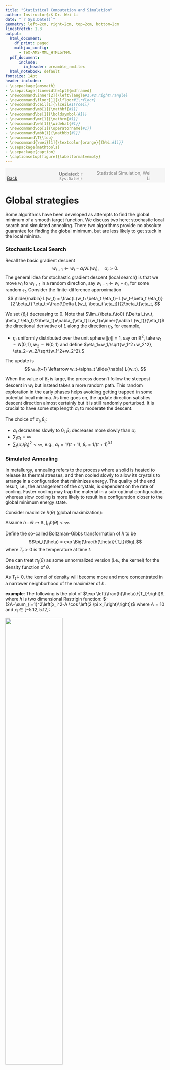 ```yaml
---
title: "Statistical Computation and Simulation"
author: Instructor$:$ Dr. Wei Li
date: "`r Sys.Date()`"
geometry: left=2cm, right=2cm, top=2cm, bottom=2cm
linestretch: 1.3
output:
  html_document:
    df_print: paged
    mathjax_config:
      - TeX-AMS-MML_HTMLorMML   
  pdf_document: 
      include:
        in_header: preamble_rmd.tex
  html_notebook: default
fontsize: 14pt
header-includes:
- \usepackage{amsmath}
- \usepackage[linewidth=1pt]{mdframed}
- \newcommand\inner[2]{\left\langle#1,#2\right\rangle}
- \newcommand\floor[1]{\lfloor#1\rfloor}
- \newcommand\ceil[1]{\lceil#1\rceil}
- \newcommand\mb[1]{\mathbf{#1}}
- \newcommand\bs[1]{\boldsymbol{#1}}
- \newcommand\mr[1]{\mathrm{#1}}
- \newcommand\wh[1]{\widehat{#1}}
- \newcommand\op[1]{\operatorname{#1}}
- \newcommand\mbb[1]{\mathbb{#1}}
- \newcommand\T{\top}
- \newcommand{\wei}[1]{\textcolor{orange}{(Wei:#1)}}
- \usepackage{mathtools}
- \usepackage{caption}
- \captionsetup[figure]{labelformat=empty}
---
```



<script type="text/x-mathjax-config">
MathJax.Hub.Config({
  TeX: { equationNumbers: { autoNumber: "AMS" } }
});
</script>


<span style="background-color: #f5f5f5; padding: 5px; display: block;">
    <span style="width: 25%; display: inline-block; text-align: left;">
        [Back](javascript:window.history.back())
    </span>
    <span style="width: 30%; display: inline-block; text-align: center; color: grey;">
        **Updated:** `r Sys.Date()`
    </span>
    <span style="width: 35%; display: inline-block; text-align: right; color: grey;">
        Statistical Simulation, Wei Li
    </span>
</span>

<!------------->

# Global strategies

Some algorithms have been developed as attempts to find the global minimum of a smooth target function. We discuss two here: stochastic local search and simulated annealing. There two algorithms provide no absolute guarantee for finding the global minimum, but are less likely to get stuck in the local minima.

### Stochastic Local Search

Recall the basic gradient descent
$$
w_{t+1} \leftarrow w_t -\alpha_t \nabla L(w_t), \quad \alpha_t>0.
$$
The general idea for stochastic gradient descent (local search) is that we move $w_t$ to $w_{t+1}$ in a random direction, say $w_{t+1} \leftarrow w_t + \epsilon_t$, for some random $\epsilon_t$. Consider the finite-difference approximation
$$
\tilde{\nabla} L(w_t) = \frac{L(w_t+\beta_t \eta_t)- L(w_t-\beta_t \eta_t)}{2 \beta_t} \eta_t:=\frac{\Delta L(w_t, \beta_t \eta_t)}{2\beta_t}\eta_t,
$$

We set $\{\beta_t\}$ decreasing to $0$. Note that $\lim_{\beta_t\to0} (\Delta L(w_t, \beta_t \eta_t)/2\beta_t)=\nabla_{\eta_t}L(w_t)=\inner{\nabla L(w_t)}{\eta_t}$ the directional derivative of $L$ along the direction $\eta_t,$ for example,

- $\eta_t$ uniformly distributed over the unit sphere $\|\eta\|=1$, say on $\mathbb{R}^2$, take $w_1 \sim N(0,1), w_2\sim N(0,1)$ and define $\eta_1=w_1/\sqrt{w_1^2+w_2^2}, \eta_2=w_2/\sqrt{w_1^2+w_2^2}.$

The update is 
$$
w_{t+1} \leftarrow w_t-\alpha_t \tilde{\nabla} L(w_t).
$$

When the value of $\beta_t$ is large, the process doesn't follow the steepest descent in $w_t$ but instead takes a more random path. This random exploration in the early phases helps avoiding getting trapped in some potential local minima. As time goes on, the update direction satisfies descent direction almost certainly but it is still randomly perturbed. It is crucial to have some step length $\alpha_t$ to moderate the descent.

The choice of $\alpha_t, \beta_t$:

- $\alpha_t$ decreases slowly to $0$; $\beta_t$ decreases more slowly than $\alpha_t$
- $\sum_{t} \alpha_t =\infty$
- $\sum_{t}(\alpha_t/\beta_t)^2 <\infty$, e.g., $\alpha_t=1/(t+1)$, $\beta_t=1/(t+1)^{0.1}$

### Simulated Annealing

In metallurgy, annealing refers to the process where a solid is heated to release its thermal stresses, and then cooled slowly to allow its crystals to arrange in a configuration that minimizes energy. The quality of the end result, i.e., the arrangement of the crystals, is dependent on the rate of cooling. Faster cooling may trap the material in a sub-optimal configuration, whereas slow cooling is more likely to result in a configuration closer to the global minimum energy state.

Consider maximize $h(\theta)$ (global maximization):

Assume $h: \Theta \mapsto \mathbb{R}, \int_H h(\theta)<\infty$.

Define the so-called Boltzman-Gibbs transformation of $h$ to be 
$$\pi_t(\theta) = exp \Big(\frac{h(\theta)}{T_t}\Big),$$ 
where $T_t>0$ is the temperature at time $t$.

One can treat $\pi_t(\theta)$ as some unnormalized version (i.e., the kernel) for the density function of $\theta$.

As $T_t \downarrow$ 0, the kernel of density will become more and more concentrated in a narrower neighborhood of the maximizer of $h$.

**example**: The following is the plot of $\exp \left(\frac{h(\theta)}{T_t}\right)$, where $h$ is two dimensional Rastrigin function: $-(2A+\sum_{i=1}^2\left[x_i^2-A \cos \left(2 \pi x_i\right)\right])$ where $A=10$ and $x_i \in[-5.12,5.12]$:

![](../images/simulated_annealing1.png){ width=60% }

**Algorithm (Metropolis-Hastings)**:

Suppose $g(\cdot)$ symmetric density function $g(-x)=g(x)$, e.g. $N(0,1)$.

1. simulate $\zeta^{(t)}$ from $g$.

2. generate $\theta^{(t+1)}$ as
$$\theta^{(t+1)}=
\begin{cases}
\theta^{(t)}+\zeta^{(t)} & \text{with } \ prob\ \rho=\min\{exp(\frac{\triangle h}{T_t}), 1\}, \triangle h = h(\theta^{(t)}+\zeta^{(t)})-h(\theta^{(t)})\\
\theta^{(t)} & \text{with }\ prob \ 1-\rho\\
\end{cases}.$$

3. reduce temperature $T_{t+1} \leftarrow T_t$. For example, one can let $T_t = 1/log(1+t)$ or $(1/1.2)^t.$

**Remarks**:

1. If the perturbation increases $h$ (i.e., $\triangle h\geq 0$), the new proposal is automatically accepted. If $\triangle h<0$, then still accept it with certain probability  $\rho(<1)$.

2. When $T_t$ is relatively large, many "bad" proposals (that is those $\triangle h<0$) may still be accepted. Therefore a larger part of the space can be explored. As $T_t \downarrow 0$, that will limit the "bad" proposal that we allow.

3. When $T_t$ is sufficiently small, one essentially "anneal" the process by accepting only "good" proposals (i.e., $\triangle h\geq 0$).

4. In step 2, one can instead sample $u\sim unif(0, 1)$, and if $u \leq \exp(\Delta h/T_t)$, we set $\theta^{(t+1)} \leftarrow \theta^{(t)} + \zeta^{(t)},$ otherwise, we $\theta^{(t+1)} \leftarrow \theta^{(t)}.$

5. If $T_t$ is fixed, the algorithm essentially draws a Markov Chain whose stationary distribution ig given by $\theta \propto \exp(h(\theta)/T)$.

The following is the plot of the function $\rho\left(T_t\right)$ against $T_t$, with $T_t$ decreasing from 10 to 0.1 and $\Delta h=-0.1$:

![](../images/simulated_annealing2.png){ width=60% }

### Python Code Examples

Provided and discussed in lab.


<!------------->
<span style="background-color: #f5f5f5; padding: 5px; display: block;">
    <span style="width: 25%; display: inline-block; text-align: left;">
        [Back](javascript:window.history.back())
    </span>
    <span style="width: 30%; display: inline-block; text-align: center; color: grey;">
        **Updated:** `r Sys.Date()`
    </span>
    <span style="width: 35%; display: inline-block; text-align: right; color: grey;">
        Statistical Simulation, Wei Li
    </span>
</span>